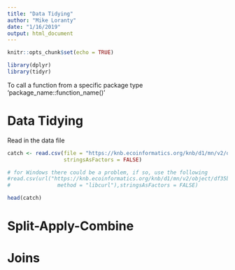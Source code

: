 ```yaml
---
title: "Data Tidying"
author: "Mike Loranty"
date: "1/16/2019"
output: html_document
---
```


```r
knitr::opts_chunk$set(echo = TRUE)
```

```r
library(dplyr)
library(tidyr)
```

To call a function from a specific package type 'package_name::function_name()'

# Data Tidying

Read in the data file

```r
catch <- read.csv(file = "https://knb.ecoinformatics.org/knb/d1/mn/v2/object/df35b.302.1",
                  stringsAsFactors = FALSE)

# for Windows there could be a problem, if so, use the following
#read.csv(url("https://knb.ecoinformatics.org/knb/d1/mn/v2/object/df35b.302.1", 
#               method = "libcurl"),stringsAsFactors = FALSE)

head(catch)
```

# Split-Apply-Combine

# Joins
